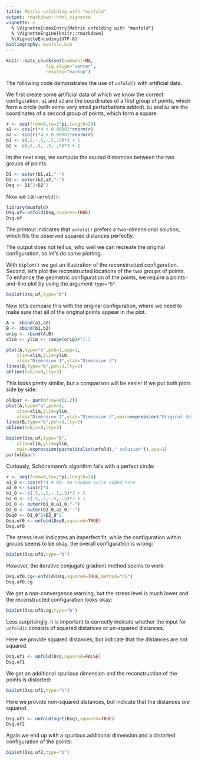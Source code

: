```yaml
---
title: Metric unfolding with "munfold"
output: rmarkdown::html_vignette
vignette: >
  % \VignetteIndexEntry{Metric unfolding with "munfold"}
  % \VignetteEngine{knitr::rmarkdown}
  %\VignetteEncoding{UTF-8}
bibliography: munfold.bib
---
```


```r
knitr::opts_chunk$set(comment=NA,
               fig.align="center",
               results="markup")
```

The following code demonstrates the use of `unfold()` with artificial data.

We first create some artificial data of which we know the correct configuration.
`a1` and `a2` are the coordinates of a first group of points, which form a
circle (with some very small perturbations added). 
`b1` and `b2` are the coordinates of a second group of points, which form a square.
```r
r <- seq(from=0,to=2*pi,length=24)
a1 <- cos(r)*4 + 0.00001*rnorm(r)
a2 <- sin(r)*4 + 0.00001*rnorm(r)
b1 <- c(.5,-.5,-.5,.5)*3 + 5
b2 <- c(.5,.5,-.5,-.5)*3 + 1
```
Im the next step, we compute the squred distamces between the two groups of points.
```r
D1 <- outer(b1,a1,"-")
D2 <- outer(b2,a2,"-")
Dsq <- D1^2+D2^2
```
Now we call `unfold()`:
```r
library(munfold)
Dsq.uf<-unfold(Dsq,squared=TRUE)
Dsq.uf
```

The printout indicates that `unfold()` prefers a two-dimensional solution, which
fits the observed squared distances perfectly. 

The output does not tell us, who well we can recreate the original
configuration, so let's do some plotting.

With `biplot()` we get an illustration of the reconstructed configuration.
Second, let's plot the reconstructed locations of the two groups of points.
To enhance the geometric configuration of the points, we require a
points-and-line plot by using the argument `type="b"`
```r
biplot(Dsq.uf,type="b")
```

Now let's compare this with the original configuration, where we need to make
sure that all of the original points appear in the plot.

```r
A <- cbind(a1,a2)
B <- cbind(b1,b2)
orig <- rbind(A,B)
xlim <- ylim <- range(orig)#*1.5

plot(A,type="b",pch=1,asp=1,
    xlim=xlim,ylim=ylim,
    xlab="Dimension 1",ylab="Dimension 2")
lines(B,type="b",pch=3,lty=2)
abline(h=0,v=0,lty=3)
```

This looks pretty similar, but a comparison will be easier if we put both plots
side by side:

```r
oldpar <- par(mfrow=c(1,2))
plot(A,type="b",pch=1,
    xlim=xlim,ylim=ylim,
    xlab="Dimension 1",ylab="Dimension 2",main=expression("Original data"),asp=1)
lines(B,type="b",pch=3,lty=2)
abline(h=0,v=0,lty=3)

biplot(Dsq.uf,type="b",
    xlim=xlim,ylim=ylim,
    main=expression(paste(italic(unfold)," solution")),asp=1)
par(oldpar)
```

Curiously, Schönemann's algorithm fails with a perfect circle:

```r
r <- seq(from=0,to=2*pi,length=24)
a1_0 <- cos(r)*4 # NB: no random noise added here
a2_0 <- sin(r)*4
b1_0 <- c(.5,-.5,-.5,.5)*3 + 5
b2_0 <- c(.5,.5,-.5,-.5)*3 + 1
D1_0 <- outer(b1_0,a1_0,"-")
D2_0 <- outer(b2_0,a2_0,"-")
Dsq0 <- D1_0^2+D2_0^2
Dsq.uf0 <- unfold(Dsq0,squared=TRUE)
Dsq.uf0
```
The stress level indicates an imperfect fit, while the configuration within
groups seems to be okay, the overall configuration is wrong:

```r
biplot(Dsq.uf0,type="b")
```


However, the iterative conjugate gradient method seems to work:

```r
Dsq.uf0.cg<-unfold(Dsq,squared=TRUE,method="CG")
Dsq.uf0.cg
```
We get a non-convergence warning, but the stress level is much lower and the
reconstructed configuration looks okay:
```r
biplot(Dsq.uf0.cg,type="b")
```

Less surprisingly, it is important to correctly indicate whether the input for
`unfold()` consists of squared distances or un-squared distances. 

Here we provide squared distances, but indicate that the distances are not
squared. 
```r
Dsq.uf1 <- unfold(Dsq,squared=FALSE)
Dsq.uf1
```

We get an additional spurious dimension and the reconstruction of the points is distorted:

```r
biplot(Dsq.uf1,type="b")
```

Here we provide non-squared distances, but indicate that the distances *are*
squared. 
```r
Dsq.uf2 <- unfold(sqrt(Dsq),squared=TRUE)
Dsq.uf2
```

Again we end up with a spurious additional dimension and a distorted
configuration of the points:

```r
biplot(Dsq.uf2,type="b")
```

